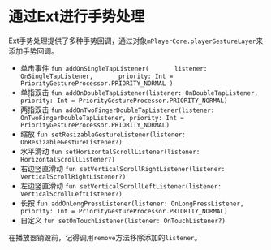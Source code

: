 # 通过Ext进行手势处理

Ext手势处理提供了多种手势回调，通过对象`mPlayerCore.playerGestureLayer`来添加手势回调。

- 单击事件
`fun addOnSingleTapListener(
  ​      listener: OnSingleTapListener,
  ​      priority: Int = PriorityGestureProcessor.PRIORITY_NORMAL
    )`
- 单指双击
`fun addOnDoubleTapListener(listener: OnDoubleTapListener, priority: Int = PriorityGestureProcessor.PRIORITY_NORMAL)`
- 两指双击
`fun addOnTwoFingerDoubleTapListener(listener: OnTwoFingerDoubleTapListener, priority: Int = PriorityGestureProcessor.PRIORITY_NORMAL)`
- 缩放
`fun setResizableGestureListener(listener: OnResizableGestureListener?)`
- 水平滑动
`fun setHorizontalScrollListener(listener: HorizontalScrollListener?)`
- 右边竖直滑动
`fun setVerticalScrollRightListener(listener: VerticalScrollRightListener?)`
- 左边竖直滑动
`fun setVerticalScrollLeftListener(listener: VerticalScrollLeftListener?)`
- 长按
`fun addOnLongPressListener(listener: OnLongPressListener, priority: Int = PriorityGestureProcessor.PRIORITY_NORMAL)`
- 自定义
`fun setOnTouchListener(listener: OnTouchListener?)`

在播放器销毁前，记得调用`remove`方法移除添加的`listener`。
